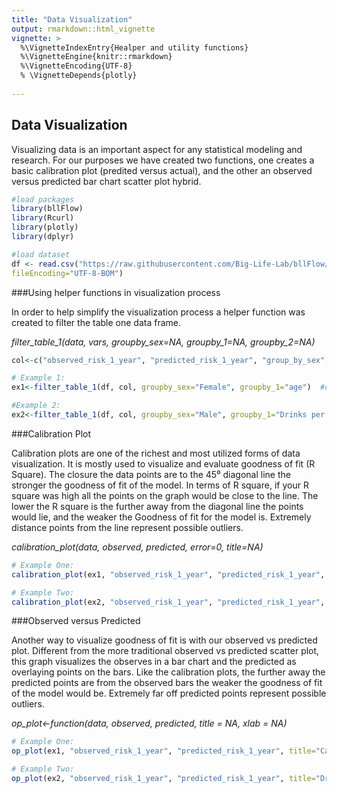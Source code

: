 ---
title: "Data Visualization"
output: rmarkdown::html_vignette
vignette: >
  %\VignetteIndexEntry{Healper and utility functions}
  %\VignetteEngine{knitr::rmarkdown}
  %\VignetteEncoding{UTF-8}
  % \VignetteDepends{plotly}
 
---

## Data Visualization


Visualizing data is an important aspect for any statistical modeling and research. For our purposes we have created 
two functions, one creates a basic calibration plot (predited versus actual), and the other an observed versus 
predicted bar chart scatter plot hybrid.



```{r echo=TRUE}
#load packages
library(bllFlow)
library(Rcurl)
library(plotly)
library(dplyr)

#load dataset
df <- read.csv("https://raw.githubusercontent.com/Big-Life-Lab/bllFlow/data-visualization/inst/extdata/MPoRT-table-one.csv?token=ApmTWVvRI4hGeBRlPLR6R3P6J73Po5Paks5cWzfswA%3D%3D", 
fileEncoding="UTF-8-BOM")

```

###Using helper functions in visualization process

In order to help simplify the visualization process a helper function was created to
filter the table one data frame.

*filter_table_1(data, vars, groupby_sex=NA, groupby_1=NA, groupby_2=NA)*


```{r filter_table_1, echo=TRUE}

col<-c("observed_risk_1_year", "predicted_risk_1_year", "group_by_sex", "group_by_1", "group_by_2","group_by_value_label_1") #columns to keep in subset of the dataset

# Example 1:
ex1<-filter_table_1(df, col, groupby_sex="Female", groupby_1="age")  #creates a subset of data with only the observations that meet the specified criteria  

#Example 2:
ex2<-filter_table_1(df, col, groupby_sex="Male", groupby_1="Drinks per week")

```


###Calibration Plot

Calibration plots are one of the richest and most utilized forms of data visualization. 
It is mostly used to visualize and evaluate goodness of fit (R Square).  The closure the
data points are to the 45⁰ diagonal line the stronger the goodness of fit of the model.
In terms of R square, if your R square was high all the points on the graph would be
close to the line. The lower the R square is the further away from the diagonal line
the points would lie, and the weaker the Goodness of fit for the model is.
Extremely distance points from the line represent possible outliers.

*calibration_plot(data, observed, predicted, error=0, title=NA)*

```{r Calibration Plot, echo=TRUE}
# Example One:
calibration_plot(ex1, "observed_risk_1_year", "predicted_risk_1_year", title="Canadian Female age")

# Example Two:
calibration_plot(ex2, "observed_risk_1_year", "predicted_risk_1_year", title="Drinks per Week for Canadian Males")
```

###Observed versus Predicted

Another way to visualize goodness of fit is with our observed vs predicted plot. 
Different from the more traditional observed vs predicted scatter plot, this graph
visualizes the observes in a bar chart and the predicted as overlaying points on the
bars. Like the calibration plots, the further away the predicted points are from the
observed bars the weaker the goodness of fit of the model would be. Extremely 
far off predicted points represent possible outliers.

*op_plot<-function(data, observed, predicted, title = NA, xlab = NA)*

```{r Observed vs Predicted, echo=TRUE}
# Example One:
op_plot(ex1, "observed_risk_1_year", "predicted_risk_1_year", title="Canadian Female age", xlab="Age")

# Example Two:
op_plot(ex2, "observed_risk_1_year", "predicted_risk_1_year", title="Drinks per Week for Canadian Males", xlab="Drinks per Week")

```

